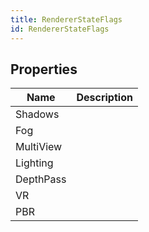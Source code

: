```yaml
---
title: RendererStateFlags
id: RendererStateFlags
---
```


## Properties

| Name | Description |
| - | - |
| Shadows |  |
| Fog |  |
| MultiView |  |
| Lighting |  |
| DepthPass |  |
| VR |  |
| PBR |  |
